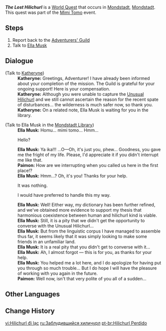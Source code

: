 {{Quest Infobox
|id            = 70025
|image         = Adventurers' Guild Mondstadt.png
|region        = Mondstadt
|area          = Starfell Valley
|subarea       = City of Mondstadt
|type          = World
|event_name    = Mimi Tomo
|summary       = Katheryn thanks the Traveler for his/her help with the Unusual Hilichurl problems. Ella Musk also thanks the Traveler for helping with her research into hilichurls.
|requirement   = 
|startLocation = [[City of Mondstadt|Mondstadt]], [[Mondstadt]]
|prev          = Mimi Tomo (Quest)
|next          = 
|mora          = 10,000
|primogems     = 
|other         = {{Card|Adventurer's Experience|4}}
|characters    = Ella Musk; Katheryne (Mondstadt); Paimon; Traveler
}}
'''''The Lost Hilichurl''''' is a [[World Quest]] that occurs in [[City of Mondstadt|Mondstadt]], [[Mondstadt]]. This quest was part of the [[Mimi Tomo]] event.

==Steps==
# Report back to the [[Adventurers' Guild]]
# Talk to [[Ella Musk]]

==Dialogue==
{{Quest Description|The unusual fellow may have gotten away in the end, but at least the merchant route is safe again.}}
{{Dialogue start}}
;(Talk to [[Katheryne]])
:'''Katheryne:''' Greetings, Adventurer! I have already been informed about your completion of the mission. The Guild is grateful for your ongoing support! Here is your compensation.
:'''Katheryne:''' Although you were unable to capture the [[Unusual Hilichurl]] and we still cannot ascertain the reason for the recent spate of disturbances... the wilderness is much safer now, so thank you.
:'''Katheryne:''' On a related note, Ella Musk is waiting for you in the library.

;(Talk to Ella Musk in the [[Mondstadt Library]])
:'''Ella Musk:''' Homu... mimi tomo... Hmm...
:{{DIcon}} Hello?
:'''Ella Musk:''' Ya ika!!! ...O&mdash;Oh, it's just you, phew... Goodness, you gave me the fright of my life. Please, I'd appreciate it if you didn't interrupt me like that.
:'''Paimon:''' How are we interrupting when you called us here in the first place!?
:'''Ella Musk:''' Hmm...? Oh, it's you! Thanks for your help.
:{{DIcon}} It was nothing.
:{{DIcon}} I would have preferred to handle this my way.
:'''Ella Musk:'''  Well! Either way, my dictionary has been further refined, and we've obtained more evidence to support my thesis that harmonious coexistence between human and hilichurl kind is viable.
:'''Ella Musk:''' Still, it is a pity that we didn't get the opportunity to converse with the Unusual Hilichurl...
:'''Ella Musk:''' But from the linguistic corpus I have managed to assemble thus far, it seems likely that it was simply looking to make some friends in an unfamiliar land.
:'''Ella Musk:''' It is a real pity that you didn't get to converse with it...
:'''Ella Musk:''' Ah, I almost forgot &mdash; this is for you, as thanks for your help.
:'''Ella Musk:''' You helped me a lot here, and I do apologize for having put you through so much trouble... But I do hope I will have the pleasure of working with you again in the future.
:'''Paimon:''' Well now, isn't that very polite of you all of a sudden...
{{Dialogue end}}

==Other Languages==
{{Other Languages
|en      = The Lost Hilichurl
|zhs     = 迷失的丘丘
|zhs_rm  = Míshī de Qiūqiū
|zht     = 迷失的丘丘
|zht_rm  = Míshī de Qiūqiū
|zh_tl   = The Lost Hilichurl
|ja      = 迷子のヒルチャール
|ja_rm   = Maigo no Hiruchaaru
|ja_tl   = The Lost Hilichurl
|ko      = 사라진 츄츄족
|ko_rm   = Sarajin Chyuchyujok
|ko_tl   = The Lost Hilichurl
|es      = El Hilichurl desaparecido
|es_tl   = The Missing Hilichurl
|fr      = Le Brutocollinus perdu
|fr_tl   = The Lost Hilichurl
|ru      = Заблудившийся хиличурл
|ru_tl   = The Lost Hilichurl
|th      = Hilichurl ที่หลงหาย
|th_rm   = Hilichurl thi Long Hai
|th_tl   = The Lost Hilichurl
|vi      = Hilichurl đi lạc
|vi_tl   = 
|de      = Ein verirrter Hilichurl
|de_tl   = A Lost Hilichurl
|id      = Hilichurl yang Tersesat
|id_tl   = Lost Hilichurl
|pt      = Hilichurl Perdido
|pt_tl   = Lost Hilichurl
}}

==Change History==
{{Change History|1.5}}

[[vi:Hilichurl đi lạc]]
[[ru:Заблудившийся хиличурл]]
[[pt-br:Hilichurl Perdido]]